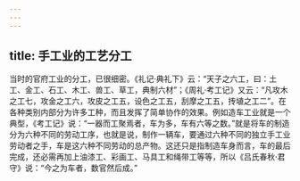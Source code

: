 ```yaml
---
---
---
```

title: 手工业的工艺分工
---



当时的官府工业的分工，已很细密。《礼记·典礼下》云：“天子之六工，曰：土工、金工、石工、木工、兽工、草工，典制六材”；《周礼·考工记》又云：“凡攻木之工七，攻金之工六，攻皮之工五，设色之工五，刮摩之工五，抟埴之工二”。在各种类别内部分为许多工种，而且发挥了简单协作的效果。例如造车工业就是一个典型，《考工记》说：“一器而工聚焉者，车为多，车有六等之数。”就是将车的制造分为六种不同的劳动工序，也就是说，制作一辆车，要通过六种不同的独立手工业劳动者之手，车是这六种不同劳动的总产物。这还只是指制造车身而言，车的最后完成，还必需再加上油漆工、彩画工、马具工和绳带工等等，所以《吕氏春秋·君守》说：“今之为车者，数官然后成。”